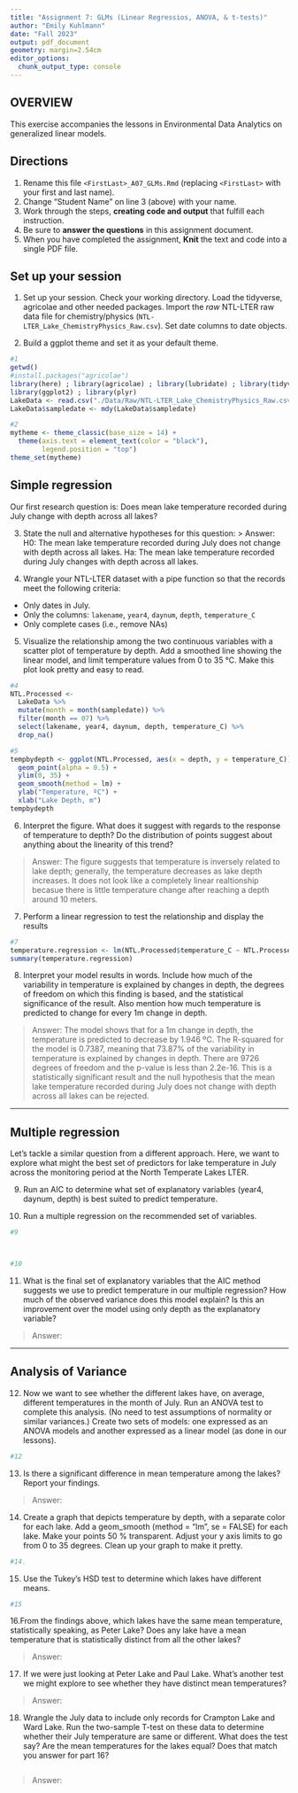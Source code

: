 ```yaml
---
title: "Assignment 7: GLMs (Linear Regressios, ANOVA, & t-tests)"
author: "Emily Kuhlmann"
date: "Fall 2023"
output: pdf_document
geometry: margin=2.54cm
editor_options: 
  chunk_output_type: console
---
```


## OVERVIEW

This exercise accompanies the lessons in Environmental Data Analytics on generalized linear models. 

## Directions
1. Rename this file `<FirstLast>_A07_GLMs.Rmd` (replacing `<FirstLast>` with your first and last name).
2. Change "Student Name" on line 3 (above) with your name.
3. Work through the steps, **creating code and output** that fulfill each instruction.
4. Be sure to **answer the questions** in this assignment document.
5. When you have completed the assignment, **Knit** the text and code into a single PDF file.


## Set up your session 
1. Set up your session. Check your working directory. Load the tidyverse, agricolae and other needed packages. Import the *raw* NTL-LTER raw data file for chemistry/physics (`NTL-LTER_Lake_ChemistryPhysics_Raw.csv`). Set date columns to date objects.

2. Build a ggplot theme and set it as your default theme.

```r
#1
getwd()
#install.packages("agricolae")
library(here) ; library(agricolae) ; library(lubridate) ; library(tidyverse) 
library(ggplot2) ; library(plyr)
LakeData <- read.csv("./Data/Raw/NTL-LTER_Lake_ChemistryPhysics_Raw.csv", stringsAsFactors = T)
LakeData$sampledate <- mdy(LakeData$sampledate)

#2
mytheme <- theme_classic(base_size = 14) +
  theme(axis.text = element_text(color = "black"), 
        legend.position = "top")
theme_set(mytheme)

```

## Simple regression
Our first research question is: Does mean lake temperature recorded during July change with depth across all lakes?

3. State the null and alternative hypotheses for this question:
> Answer:
H0: The mean lake temperature recorded during July does not change with depth across all lakes. 
Ha: The mean lake temperature recorded during July changes with depth across all lakes.


4.  Wrangle your NTL-LTER dataset with a pipe function so that the records meet the following criteria: 
 * Only dates in July. 
 * Only the columns: `lakename`, `year4`, `daynum`, `depth`, `temperature_C`
 * Only complete cases (i.e., remove NAs)

5. Visualize the relationship among the two continuous variables with a scatter plot of temperature by depth. Add a smoothed line showing the linear model, and limit temperature values from 0 to 35 °C. Make this plot look pretty and easy to read.

```r
#4
NTL.Processed <- 
  LakeData %>% 
  mutate(month = month(sampledate)) %>% 
  filter(month == 07) %>% 
  select(lakename, year4, daynum, depth, temperature_C) %>% 
  drop_na()

#5
tempbydepth <- ggplot(NTL.Processed, aes(x = depth, y = temperature_C)) + 
  geom_point(alpha = 0.5) +
  ylim(0, 35) +
  geom_smooth(method = lm) +
  ylab("Temperature, ºC") +
  xlab("Lake Depth, m")
tempbydepth
```


6. Interpret the figure. What does it suggest with regards to the response of temperature to depth? Do the distribution of points suggest about anything about the linearity of this trend?

> Answer: The figure suggests that temperature is inversely related to lake depth; generally, the temperature decreases as lake depth increases. It does not look like a completely linear realtionship becasue there is little temperature change after reaching a depth around 10 meters. 


7. Perform a linear regression to test the relationship and display the results

```r
#7
temperature.regression <- lm(NTL.Processed$temperature_C ~ NTL.Processed$depth)
summary(temperature.regression)
```


8. Interpret your model results in words. Include how much of the variability in temperature is explained by changes in depth, the degrees of freedom on which this finding is based, and the statistical significance of the result. Also mention how much temperature is predicted to change for every 1m change in depth. 

> Answer: The model shows that for a 1m change in depth, the temperature is predicted to decrease by 1.946 ºC. The R-squared for the model is 0.7387, meaning that 73.87% of the variability in temperature is explained by changes in depth. There are 9726 degrees of freedom and the p-value is less than 2.2e-16. This is a statistically significant result and the null hypothesis that the mean lake temperature recorded during July does not change with depth across all lakes can be rejected. 


---

## Multiple regression
Let's tackle a similar question from a different approach. Here, we want to explore what might the best set of predictors for lake temperature in July across the monitoring period at the North Temperate Lakes LTER. 


9. Run an AIC to determine what set of explanatory variables (year4, daynum, depth) is best suited to predict temperature.

10. Run a multiple regression on the recommended set of variables. 

```r
#9



#10


```

11. What is the final set of explanatory variables that the AIC method suggests we use to predict temperature in our multiple regression? How much of the observed variance does this model explain? Is this an improvement over the model using only depth as the explanatory variable?

> Answer: 



---
## Analysis of Variance

12. Now we want to see whether the different lakes have, on average, different temperatures in the month of July. Run an ANOVA test to complete this analysis. (No need to test assumptions of normality or similar variances.) Create two sets of models: one expressed as an ANOVA models and another expressed as a linear model (as done in our lessons).

```r
#12


```

13. Is there a significant difference in mean temperature among the lakes? Report your findings. 

> Answer: 



14. Create a graph that depicts temperature by depth, with a separate color for each lake. Add a geom_smooth (method = "lm", se = FALSE) for each lake. Make your points 50 % transparent. Adjust your y axis limits to go from 0 to 35 degrees. Clean up your graph to make it pretty. 

```r
#14.


```

15. Use the Tukey's HSD test to determine which lakes have different means.

```r
#15


```

16.From the findings above, which lakes have the same mean temperature, statistically speaking, as Peter Lake? Does any lake have a mean temperature that is statistically distinct from all the other lakes?

>Answer:

 

17. If we were just looking at Peter Lake and Paul Lake. What's another test we might explore to see whether they have distinct mean temperatures? 

>Answer: 



18. Wrangle the July data to include only records for Crampton Lake and Ward Lake. Run the two-sample T-test on these data to determine whether their July temperature are same or different. What does the test say? Are the mean temperatures for the lakes equal? Does that match you answer for part 16?

```r

```

>Answer: 
